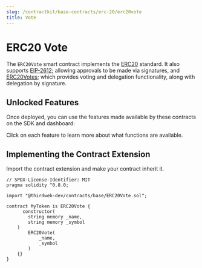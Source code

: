 ```yaml
---
slug: /contractkit/base-contracts/erc-20/erc20vote
title: Vote
---
```



# ERC20 Vote

The `ERC20Vote` smart contract implements the [ERC20](https://eips.ethereum.org/EIPS/eip-20) standard.
It also supports [EIP-2612](https://eips.ethereum.org/EIPS/eip-2612); allowing approvals to be made via signatures, and
[ERC20Votes](https://github.com/OpenZeppelin/openzeppelin-contracts/blob/master/contracts/token/ERC20/extensions/ERC20Votes.sol);
which provides voting and delegation functionality, along with delegation by signature.

<ViewContractCodeButton
  link="https://github.com/thirdweb-dev/contracts/blob/main/contracts/base/ERC20Vote.sol"
  name="ERC20Vote"
/>

## Unlocked Features

Once deployed, you can use the features made available by these contracts on the SDK and dashboard:

Click on each feature to learn more about what functions are available.

<div className="row" style={{ marginBottom: 24, flexWrap: "wrap" }}>
  <div className="col col--4" style={{ padding: 8 }}>
    <QuickstartCard
      name="ERC20 Standard"
      link="/sdk/interacting-with-contracts/erc20"
      image="/assets/icons/token.png"
    />
  </div>
  <div className="col col--4" style={{ padding: 8 }}>
    <QuickstartCard
      name="Mintable"
      link="/sdk/interacting-with-contracts/erc20/erc20mintable"
      image="/assets/icons/token.png"
    />
  </div>
  <div className="col col--4" style={{ padding: 8 }}>
    <QuickstartCard
      name="Batch Mintable"
      link="/sdk/interacting-with-contracts/erc20/erc20batchmintable"
      image="/assets/icons/token.png"
    />
  </div>
  <div className="col col--4" style={{ padding: 8 }}>
    <QuickstartCard
      name="Burnable"
      link="/sdk/interacting-with-contracts/erc20/erc20burnable"
      image="/assets/icons/token.png"
    />
  </div>
  <div className="col col--4" style={{ padding: 8 }}>
    <QuickstartCard
      name="Contract Metadata"
      link="/sdk/advanced-features/contract-settings"
      image="/assets/icons/general.png"
    />
  </div>
  <div className="col col--4" style={{ padding: 8 }}>
    <QuickstartCard
      name="Ownable"
      link="/contractkit/extension-contracts/ownable"
      image="/assets/icons/general.png"
    />
  </div>
</div>

## Implementing the Contract Extension

Import the contract extension and make your contract inherit it.

```solidity
// SPDX-License-Identifier: MIT
pragma solidity ^0.8.0;

import "@thirdweb-dev/contracts/base/ERC20Vote.sol";

contract MyToken is ERC20Vote {
	  constructor(
        string memory _name,
        string memory _symbol
    )
        ERC20Vote(
            _name,
            _symbol
        )
    {}
}
```
